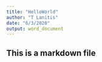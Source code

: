 ```yaml
---
title: "HelloWorld"
author: "T Lanitis"
date: "6/3/2020"
output: word_document
---
```


## This is a markdown file 
